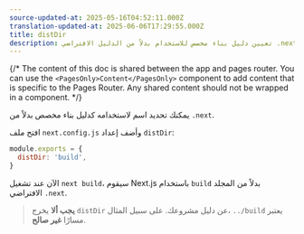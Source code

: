 ```yaml
---
source-updated-at: 2025-05-16T04:52:11.000Z
translation-updated-at: 2025-06-06T17:29:55.000Z
title: distDir
description: تعيين دليل بناء مخصص للاستخدام بدلاً من الدليل الافتراضي .next.
---
```


{/* The content of this doc is shared between the app and pages router. You can use the `<PagesOnly>Content</PagesOnly>` component to add content that is specific to the Pages Router. Any shared content should not be wrapped in a component. */}

يمكنك تحديد اسم لاستخدامه كدليل بناء مخصص بدلاً من `.next`.

افتح ملف `next.config.js` وأضف إعداد `distDir`:

```js filename="next.config.js"
module.exports = {
  distDir: 'build',
}
```

الآن عند تشغيل `next build`، سيقوم Next.js باستخدام `build` بدلاً من المجلد الافتراضي `.next`.

> **يجب ألا** يخرج `distDir` عن دليل مشروعك. على سبيل المثال، `../build` يعتبر مسارًا **غير صالح**.